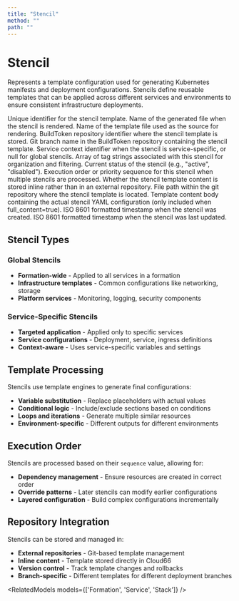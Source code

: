 ```yaml
---
title: "Stencil"
method: ""
path: ""
---
```


# Stencil

Represents a template configuration used for generating Kubernetes manifests and deployment configurations. Stencils define reusable templates that can be applied across different services and environments to ensure consistent infrastructure deployments.

<Model>
<ModelProperty name="uid" type="string">
Unique identifier for the stencil template.
</ModelProperty>

<ModelProperty name="filename" type="string">
Name of the generated file when the stencil is rendered.
</ModelProperty>

<ModelProperty name="template_filename" type="string">
Name of the template file used as the source for rendering.
</ModelProperty>

<ModelProperty name="btr_repo" type="string">
BuildToken repository identifier where the stencil template is stored.
</ModelProperty>

<ModelProperty name="btr_branch" type="string">
Git branch name in the BuildToken repository containing the stencil template.
</ModelProperty>

<ModelProperty name="context_id" type="string">
Service context identifier when the stencil is service-specific, or null for global stencils.
</ModelProperty>

<ModelProperty name="tags" type="array">
Array of tag strings associated with this stencil for organization and filtering.
</ModelProperty>

<ModelProperty name="status" type="string">
Current status of the stencil (e.g., "active", "disabled").
</ModelProperty>

<ModelProperty name="sequence" type="integer">
Execution order or priority sequence for this stencil when multiple stencils are processed.
</ModelProperty>

<ModelProperty name="inline" type="boolean">
Whether the stencil template content is stored inline rather than in an external repository.
</ModelProperty>

<ModelProperty name="git_file_path" type="string">
File path within the git repository where the stencil template is located.
</ModelProperty>

<ModelProperty name="body" type="string">
Template content body containing the actual stencil YAML configuration (only included when full_content=true).
</ModelProperty>

<ModelProperty name="created_at_iso" type="string">
ISO 8601 formatted timestamp when the stencil was created.
</ModelProperty>

<ModelProperty name="updated_at_iso" type="string">
ISO 8601 formatted timestamp when the stencil was last updated.
</ModelProperty>
</Model>

## Stencil Types

### Global Stencils
- **Formation-wide** - Applied to all services in a formation
- **Infrastructure templates** - Common configurations like networking, storage
- **Platform services** - Monitoring, logging, security components

### Service-Specific Stencils
- **Targeted application** - Applied only to specific services
- **Service configurations** - Deployment, service, ingress definitions
- **Context-aware** - Uses service-specific variables and settings

## Template Processing

Stencils use template engines to generate final configurations:
- **Variable substitution** - Replace placeholders with actual values
- **Conditional logic** - Include/exclude sections based on conditions  
- **Loops and iterations** - Generate multiple similar resources
- **Environment-specific** - Different outputs for different environments

## Execution Order

Stencils are processed based on their `sequence` value, allowing for:
- **Dependency management** - Ensure resources are created in correct order
- **Override patterns** - Later stencils can modify earlier configurations
- **Layered configuration** - Build complex configurations incrementally

## Repository Integration

Stencils can be stored and managed in:
- **External repositories** - Git-based template management
- **Inline content** - Template stored directly in Cloud66
- **Version control** - Track template changes and rollbacks
- **Branch-specific** - Different templates for different deployment branches

<RelatedModels models={['Formation', 'Service', 'Stack']} />